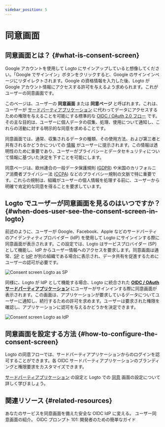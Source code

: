 ```yaml
---
sidebar_position: 5
---
```


# 同意画面

## 同意画面とは？ \{#what-is-consent-screen}

Google アカウントを使用して Logto にサインアップしていると想像してください。「Google でサインイン」ボタンをクリックすると、Google のサインインページにリダイレクトされます。Google の資格情報を入力した後、Logto が Google アカウント情報にアクセスする許可を与えるよう求められます。これがユーザーの同意画面です。

このページは、ユーザーの **同意画面** または **同意ページ** と呼ばれます。これは、ユーザーが [サードパーティアプリケーション](/integrate-logto/third-party-applications) に代わってデータにアクセスするための権限を与えることを可能にする標準的な [OIDC / OAuth 2.0 フロー](/integrate-logto/third-party-applications/oidc-oauth-third-party-applications) です。その主な目的は、ユーザーに個人データの収集、処理、使用について通知し、これらの活動に対する明示的な同意を求めることです。

同意画面では、通常、収集されるデータの種類、その使用方法、および第三者と共有されるかどうかについての [情報](/integrate-logto/third-party-applications/oidc-oauth-third-party-applications/consent-screen-branding#customize-the-branding-information) がユーザーに提示されます。この情報は透明性のために重要であり、ユーザーがプライバシーとデータセキュリティについて情報に基づいた決定を下すことを可能にします。

同意ページは、欧州連合の一般データ保護規則 ([GDPR](https://gdpr-info.eu/art-4-gdpr/)) や米国のカリフォルニア消費者プライバシー法 ([CCPA](https://oag.ca.gov/privacy/ccpa)) などのプライバシー規制の文脈で特に重要です。これらの規制は、組織がユーザーの個人情報を処理する前に、ユーザーから明確で肯定的な同意を得ることを要求しています。

## Logto でユーザーが同意画面を見るのはいつですか？ \{#when-does-user-see-the-consent-screen-in-logto}

前述のように、ユーザーが Google、Facebook、Apple などのサードパーティのアイデンティティプロバイダー (IdP) を使用して Logto にサインインする際に同意画面が表示されます。この設定では、Logto はサービスプロバイダー (SP) として機能し、IdP からユーザー情報へのアクセスを要求します。同意画面は通常、[SP](https://auth.wiki/service-provider) と [IdP](https://auth.wiki/identity-provider) が別の組織である場合に表示され、データ共有を促進するためにユーザーの認可が必要です。

<img src="/img/assets/consent-screen-logto-as-sp.png" alt="Consent screen Logto as SP" />

同様に、Logto が IdP として機能する場合、Logto に統合された [**OIDC / OAuth サードパーティアプリケーション**](/integrate-logto/third-party-applications/oidc-oauth-third-party-applications) にユーザーがサインインする際に同意画面が表示されます。この画面は、アプリケーションが要求しているデータについてユーザーに通知し、続行するための許可を求めます。ユーザーは要求された権限を確認し、アプリケーションに認可を与えるかどうかを決定できます。

<img src="/img/assets/consent-screen-logto-as-idp.png" alt="Consent screen Logto as IdP" />

## 同意画面を設定する方法 \{#how-to-configure-the-consent-screen}

Logto の同意フローでは、サードパーティアプリケーションからのログインを認可することができます。各 OIDC サードパーティアプリケーションのブランディングと権限要求をカスタマイズできます。

[サードパーティアプリケーション](/integrate-logto/third-party-applications/) の設定と Logto での [同意](/integrate-logto/third-party-applications/oidc-oauth-third-party-applications/consent-screen-branding/) 画面の設定について詳しく学びましょう。

## 関連リソース \{#related-resources}

<Url href="https://www.youtube.com/watch?v=sW-C7SRt9OM">
  あなたのサービスを同意画面を備えた安全な OIDC IdP に変える。
</Url>
<Url href="https://blog.logto.io/user-consent-screen">ユーザー同意画面の紹介。</Url>

<Url href="https://blog.logto.io/introducing-oidc-prompt">
  OIDC プロンプト 101: 開発者のための簡単なガイド
</Url>
